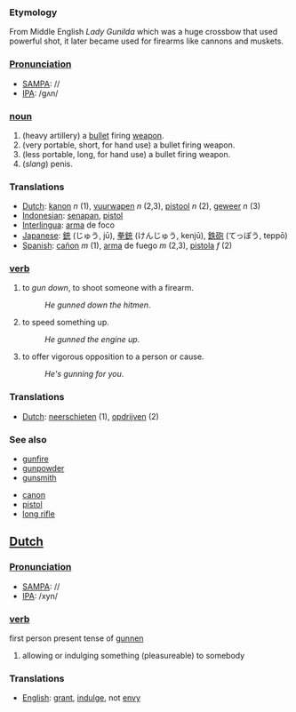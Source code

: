 === Etymology ===
From Middle English ''Lady Gunilda'' which was a huge crossbow that used powerful shot, it later became used for firearms like cannons and muskets.

===[[Pronunciation]]===
*[[w:SAMPA|SAMPA]]: //
*[[w:IPA|IPA]]: /gʌn/

=== [[noun]] ===
#(heavy artillery) a [[bullet]] firing [[weapon]].
#(very portable, short, for hand use) a bullet firing weapon.
#(less portable, long, for hand use) a bullet firing weapon.
#(<i>slang</i>) penis.

=== Translations ===
*[[Dutch]]: [[kanon]] ''n'' (1), [[vuurwapen]] ''n'' (2,3), [[pistool]] ''n'' (2), [[geweer]] ''n'' (3)
*[[Indonesian]]: [[senapan]], [[pistol]]
*[[Interlingua]]: [[arma]] de foco
*[[Japanese]]: [[銃]] (じゅう, jū), [[拳銃]] (けんじゅう, kenjū), [[鉄砲]] (てっぽう, teppō)
*[[Spanish]]: [[cañon]] ''m'' (1), [[arma]] de fuego ''m'' (2,3), [[pistola]] ''f'' (2)

=== [[verb]] ===
#to ''gun down'', to shoot someone with a firearm.
#:''He gunned down the hitmen''.
#to speed something up.
#:''He gunned the engine up''.
#to offer vigorous opposition to a person or cause.
#:''He's gunning for you''.

=== Translations ===
*[[Dutch]]: [[neerschieten]] (1), [[opdrijven]] (2)

=== See also ===
*[[gunfire]]
*[[gunpowder]]
*[[gunsmith]]

*[[canon]]
*[[pistol]]
*[[long rifle]]

==[[Dutch]]==

===[[Pronunciation]]===
*[[w:SAMPA|SAMPA]]: //
*[[w:IPA|IPA]]: /xyn/

===[[verb]]===

first person present tense of [[gunnen]]

#allowing or indulging something (pleasureable) to somebody

=== Translations ===
*[[English]]: [[grant]], [[indulge]], not [[envy]]